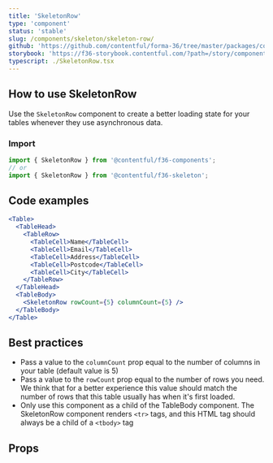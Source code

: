 ```yaml
---
title: 'SkeletonRow'
type: 'component'
status: 'stable'
slug: /components/skeleton/skeleton-row/
github: 'https://github.com/contentful/forma-36/tree/master/packages/components/skeleton'
storybook: 'https://f36-storybook.contentful.com/?path=/story/components-skeleton-skeletonrow--default'
typescript: ./SkeletonRow.tsx
---
```


## How to use SkeletonRow

Use the `SkeletonRow` component to create a better loading state for your tables whenever they use asynchronous data.

### Import

```js static=true
import { SkeletonRow } from '@contentful/f36-components';
// or
import { SkeletonRow } from '@contentful/f36-skeleton';
```

## Code examples

```jsx
<Table>
  <TableHead>
    <TableRow>
      <TableCell>Name</TableCell>
      <TableCell>Email</TableCell>
      <TableCell>Address</TableCell>
      <TableCell>Postcode</TableCell>
      <TableCell>City</TableCell>
    </TableRow>
  </TableHead>
  <TableBody>
    <SkeletonRow rowCount={5} columnCount={5} />
  </TableBody>
</Table>
```

## Best practices

- Pass a value to the `columnCount` prop equal to the number of columns in your table (default value is 5)
- Pass a value to the `rowCount` prop equal to the number of rows you need. We think that for a better experience this value should match the number of rows that this table usually has when it's first loaded.
- Only use this component as a child of the TableBody component. The SkeletonRow component renders `<tr>` tags, and this HTML tag should always be a child of a `<tbody>` tag

## Props


<Props of="SkeletonRow" />
